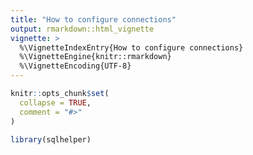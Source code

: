 ```yaml
---
title: "How to configure connections"
output: rmarkdown::html_vignette
vignette: >
  %\VignetteIndexEntry{How to configure connections}
  %\VignetteEngine{knitr::rmarkdown}
  %\VignetteEncoding{UTF-8}
---
```


```r
knitr::opts_chunk$set(
  collapse = TRUE,
  comment = "#>"
)
```

```r
library(sqlhelper)
```
